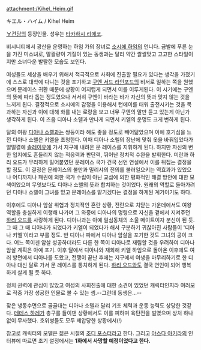 attachment:/Kihel_Heim.gif

キエル・ハイム / Kihel Heim

[[∀건담]]의 등장인물. 성우는 [[타카하시 리에코]].

비시니티에서 광산을 운영하는 하임 가의 장녀로 [[소시에 하임]]의 언니다. 금발에 푸른 눈을 가진 미소녀로, 말괄량이 기질이 있는 동생과는 달리 약간 쌀쌀맞고 고고한 스타일이지만 소녀다운 발랄한 모습도 보인다.

여성들도 세상을 배우기 위해서 적극적으로 사회에 진출할 필요가 있다는 생각을 가졌기에 스스로 대학에 다니는 것을 포기하고 [[구엔 서드 라인포드]]의 비서로 일하는 쪽을 원했으며 문레이스 귀환 때문에 상황이 어지럽게 되면서 이를 이루게된다. 이 시기에는 구엔의 뜻에 따라 돕는 정도였으나 서서히 구엔이 바라는 바가 자신의 뜻과 맞지 않는 것을 느끼게 된다. 결정적으로 소시에의 감정을 이용해서 턴에이를 태워 출전시키는 것을 묵과하는 자신과 이에 대해 화를 내는 로랑을 보고 너무 구엔의 말만 듣고 있는게 아닌가 생각하게 된다. 이 즈음 디아나 소렐과 만나게 되면서 키엘의 운명도 크게 변하게 된다. 

달의 여왕 [[디아나 소렐]]과는 쌍둥이라 해도 좋을 정도로 빼어닮았으며 이에 호기심을 느낀 디아나 소렐은 키엘을 초청한다. 이때 디아나 소렐의 장난에 맞춰 옷을 바꿔입었다가 얼떨결에 [[솔레이유]]에 가서 지구에 내려온 문 레이스를 지휘하게 된다. 하지만 자신의 변한 입지에도 흔들리지 않는 적응력과 판단력, 뛰어난 정치적 수완을 발휘한다. 미란과 하리 오드가 무리하게 밀어붙였던 문레이스 국가 건국 선언 연설에서 이를 뒤집는 결정을 할 정도. 이 결정은 문레이스의 불만과 밀리샤의 전의를 불러일으키는 역효과가 있었으나 어디까지나 패권에 의한 국가 수립이 아닌 교섭에 의한 평화적인 해결 방안에 대한 모색이었으며 무엇보다도 디아나 소렐의 뜻과 합치하는 것이었다. 원래의 역할로 돌아가려던 디아나 소렐이 그녀를 믿고 문레이스를 맡기겠다는 결정을 하게된 계기이기도 하다. 

이후에도 디아나 암살 위협과 정치적인 혼란 상황, 전란으로 치닫는 가운데에서도 여왕 역할을 충실하게 이행해 나가며 그 와중에 디아나의 명령으로 자신을 곁에서 지켜주던 [[하리 오드]]를 사랑하게 된다. 디아나과는 아예 일심동체의 소울 메이트이자 분신이 된 듯. 그 때 그 때 디아나가 되었다가 키엘이 되었다가 해서 구분하기 귀찮아진 사람들이 '디아나 키엘'이라고 부를 정도. 반 디아나 파에서 디아나 암살을 포기한 것도 그녀의 공이 크다. 어느 쪽이겐 암살 성공하더라도 다른 한 쪽이 디아나로 재림할 것을 우려하여 디아나 암살 계획은 아예 포기. 이후 달에서 디아나와 재회해 키엘 하임으로 돌아온 이후에도 여러 방면에서 디아나를 도왔고, 전쟁이 끝난 후에는 지구에서 여생을 마무리하기로 한 디아나 대신 달로 가서 문 레이스를 통치하게 된다. [[하리 오드]]와도 결국 연인이 되어 행복하게 살게 될 듯 하다.

정치 권력에 관심이 많았고 여성의 사회진출에 대한 소견이 있었던 캐릭터인지라 여러모로 작중 가장 성공한 인물로 볼 수 있는 셈.--그런데 동생은...--

잦은 냉동수면으로 골골대는 디아나 소렐과 달리 기초 체력과 운동 능력도 상당한 것같다. [[테테스 하레]]가 총구를 들이댄 상황에서도 이를 피하며 육탄전을 벌였으며 상처 하나 없이 무사했다. 호위병들도 모두 제압당한 상황에서(!) 

참고로 캐릭터의 모델은 젊은 시절의 [[조디 포스터]]라고 한다. 그리고 [[야스다 아키라]]의 인터뷰에 따르면 초기 설정에서는 '''1화에서 사망할 예정이었다고 한다.'''
